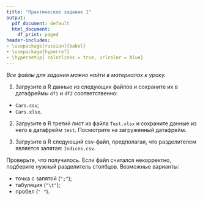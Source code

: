 ```yaml
---
title: "Практическое задание 1"
output:
  pdf_document: default
  html_document:
    df_print: paged
header-includes:
- \usepackage[russian]{babel}
- \usepackage{hyperref}
- \hypersetup{ colorlinks = true, urlcolor = blue}
---
```


*Все файлы для задания можно найти в материалах к уроку.*

1. Загрузите в R данные из следующих файлов и сохраните их в датафреймы `df1` и `df2` соответственно:

* `Cars.csv`;
* `Cars.xlsx`.

2. Загрузите в R третий лист из файла `Test.xlsx` и сохраните данные из него в датафрейм `test`. Посмотрите на загруженный датафрейм.

3. Загрузите в R следующий csv-файл, предполагая, что разделителем является запятая: `Indices.csv`.

Проверьте, что получилось. Если файл считался некорректно, подберите нужный разделитель столбцов. Возможные варианты:

* точка с запятой (`";"`);
* табуляция (`"\t"`);
* пробел (`" "`).
